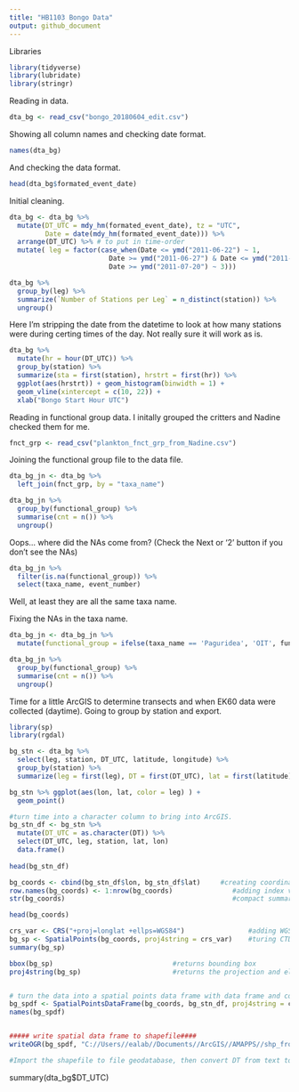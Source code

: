 ```yaml
---
title: "HB1103 Bongo Data"
output: github_document
---
```



Libraries
```r
library(tidyverse)
library(lubridate)
library(stringr)

```

Reading in data.
```r

dta_bg <- read_csv("bongo_20180604_edit.csv")

```

Showing all column names and checking date format.
```r
names(dta_bg)

```

And checking the data format.
```r
head(dta_bg$formated_event_date)
```

Initial cleaning.
```r
dta_bg <- dta_bg %>% 
  mutate(DT_UTC = mdy_hm(formated_event_date), tz = "UTC",
         Date = date(mdy_hm(formated_event_date))) %>%
  arrange(DT_UTC) %>% # to put in time-order
  mutate( leg = factor(case_when(Date <= ymd("2011-06-22") ~ 1,
                         Date >= ymd("2011-06-27") & Date <= ymd("2011-07-15") ~ 2,
                         Date >= ymd("2011-07-20") ~ 3)))

dta_bg %>%
  group_by(leg) %>%
  summarize(`Number of Stations per Leg` = n_distinct(station)) %>%
  ungroup()
```

Here I'm stripping the date from the datetime to look at how many stations were during certing times of the day. Not really sure it will work as is. 
```r
dta_bg %>%
  mutate(hr = hour(DT_UTC)) %>%
  group_by(station) %>%
  summarize(sta = first(station), hrstrt = first(hr)) %>%
  ggplot(aes(hrstrt)) + geom_histogram(binwidth = 1) +
  geom_vline(xintercept = c(10, 22)) +
  xlab("Bongo Start Hour UTC")

```



Reading in functional group data. I initally grouped the critters and Nadine checked them for me.
```r
fnct_grp <- read_csv("plankton_fnct_grp_from_Nadine.csv")
```

Joining the functional group file to the data file.
```r

dta_bg_jn <- dta_bg %>%  
  left_join(fnct_grp, by = "taxa_name")

dta_bg_jn %>% 
  group_by(functional_group) %>%
  summarise(cnt = n()) %>%
  ungroup()

```

Oops... where did the NAs come from? (Check the Next or '2' button if you don't see the NAs)
```r
dta_bg_jn %>%
  filter(is.na(functional_group)) %>%
  select(taxa_name, event_number)
```

Well, at least they are all the same taxa name.

Fixing the NAs in the taxa name.
```r
dta_bg_jn <- dta_bg_jn %>%
  mutate(functional_group = ifelse(taxa_name == 'Paguridea', 'OIT', functional_group))

dta_bg_jn %>%
  group_by(functional_group) %>%
  summarise(cnt = n()) %>%
  ungroup()
```

Time for a little ArcGIS to determine transects and when EK60 data were collected (daytime). Going to group by station and export.

```r
library(sp)
library(rgdal)
```

```r
bg_stn <- dta_bg %>%
  select(leg, station, DT_UTC, latitude, longitude) %>%
  group_by(station) %>%
  summarize(leg = first(leg), DT = first(DT_UTC), lat = first(latitude), lon = first(longitude))

bg_stn %>% ggplot(aes(lon, lat, color = leg) ) +
  geom_point()
```

```r
#turn time into a character column to bring into ArcGIS.
bg_stn_df <- bg_stn %>%
  mutate(DT_UTC = as.character(DT)) %>%
  select(DT_UTC, leg, station, lat, lon)
  data.frame()
  
head(bg_stn_df)

bg_coords <- cbind(bg_stn_df$lon, bg_stn_df$lat)     #creating coordinate list 
row.names(bg_coords) <- 1:nrow(bg_coords)               #adding index values to rows             
str(bg_coords)                                          #compact summary of object                 

head(bg_coords)

crs_var <- CRS("+proj=longlat +ellps=WGS84")                #adding WGS84 geoid, 'CRS' comes from sp or rgdal package
bg_sp <- SpatialPoints(bg_coords, proj4string = crs_var)    #turing CTD into SpatialPoints class object, S4
summary(bg_sp)

bbox(bg_sp)                              #returns bounding box
proj4string(bg_sp)                       #returns the projection and ellispoid


# turn the data into a spatial points data frame with data frame and coordinates list
bg_spdf <- SpatialPointsDataFrame(bg_coords, bg_stn_df, proj4string = crs_var, match.ID = TRUE)     
names(bg_spdf)


##### write spatial data frame to shapefile####
writeOGR(bg_spdf, "C://Users//ealab//Documents//ArcGIS//AMAPPS//shp_from_R", layer="XYbg_R_shp",driver="ESRI Shapefile", verbose=TRUE)

#Import the shapefile to file geodatabase, then convert DT from text to datetime using 'Convert Time Field'
```

summary(dta_bg$DT_UTC)

